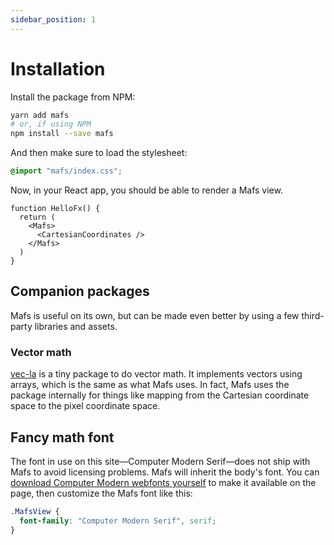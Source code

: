 ```yaml
---
sidebar_position: 1
---
```


# Installation

Install the package from NPM:

```sh
yarn add mafs
# or, if using NPM
npm install --save mafs
```

And then make sure to load the stylesheet:

```css
@import "mafs/index.css";
```

Now, in your React app, you should be able to render a Mafs view.

```tsx live
function HelloFx() {
  return (
    <Mafs>
      <CartesianCoordinates />
    </Mafs>
  )
}
```

## Companion packages

Mafs is useful on its own, but can be made even better by using a few third-party libraries and assets.

### Vector math

[vec-la](https://www.npmjs.com/package/vec-la) is a tiny package to do vector math. It implements vectors using arrays, which is the same as what Mafs uses. In fact, Mafs uses the package internally for things like mapping from the Cartesian coordinate space to the pixel coordinate space.

## Fancy math font

The font in use on this site—Computer Modern Serif—does not ship with Mafs to avoid licensing problems. Mafs will inherit the body's font. You can [download Computer Modern webfonts yourself][cmu-serif] to make it available on the page, then customize the Mafs font like this:

[cmu-serif]: https://www.checkmyworking.com/cm-web-fonts/

```css
.MafsView {
  font-family: "Computer Modern Serif", serif;
}
```

